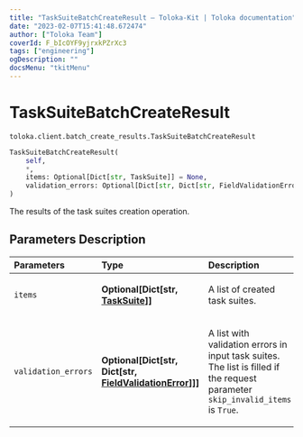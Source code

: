 ```yaml
---
title: "TaskSuiteBatchCreateResult — Toloka-Kit | Toloka documentation"
date: "2023-02-07T15:41:48.672474"
author: ["Toloka Team"]
coverId: F_bIcOYF9yjrxkPZrXc3
tags: ["engineering"]
ogDescription: ""
docsMenu: "tkitMenu"
---
```


# TaskSuiteBatchCreateResult
`toloka.client.batch_create_results.TaskSuiteBatchCreateResult`

```python
TaskSuiteBatchCreateResult(
    self,
    *,
    items: Optional[Dict[str, TaskSuite]] = None,
    validation_errors: Optional[Dict[str, Dict[str, FieldValidationError]]] = None
)
```

The results of the task suites creation operation.

## Parameters Description

| Parameters | Type | Description |
| :----------| :----| :-----------|
`items`|**Optional\[Dict\[str, [TaskSuite](/docs-new/toloka-kit/reference/toloka.client.task_suite.TaskSuite)\]\]**|<p>A list of created task suites.</p>
`validation_errors`|**Optional\[Dict\[str, Dict\[str, [FieldValidationError](/docs-new/toloka-kit/reference/toloka.client.batch_create_results.FieldValidationError)\]\]\]**|<p>A list with validation errors in input task suites. The list is filled if the request parameter `skip_invalid_items` is `True`.</p>
